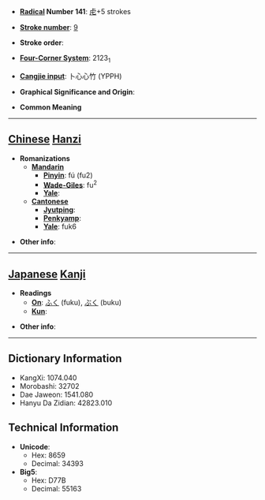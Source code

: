 * '''[[Wiktionary:Chinese radical index| Radical]] Number 141''': [[Wiktionary:Chinese radical index 虍|虍]]+5 strokes

* '''[[Wiktionary:Chinese total strokes index|Stroke number]]''': [[Wiktionary:Chinese total strokes index 9|9]]

* '''Stroke order''': 

* '''[[Wiktionary:Chinese four corner index|Four-Corner System]]''': 2123<sub>1</sub>

* '''[[Wiktionary:Chinese Cangjie index|Cangjie input]]''': 卜心心竹 (YPPH)

* '''Graphical Significance and Origin''': 

* '''Common Meaning'''

----

== [[Chinese]] [[Hanzi]] ==

* '''Romanizations'''
** '''[[Mandarin]]'''
*** '''[[Pinyin]]''': fú (fu2)
*** '''[[Wade-Giles]]''': fu<sup>2</sup>
*** '''[[Yale]]''': 
** '''[[Cantonese]]'''
*** '''[[Jyutping]]''':
*** '''[[Penkyamp]]''': 
*** '''[[Yale]]''': fuk6

* '''Other info''': 

----

== [[Japanese]] [[Kanji]] ==

* '''Readings'''
** '''[[On]]''': [[ふく]] (fuku), [[ぶく]] (buku)
** '''[[Kun]]''': 

* '''Other info''':  

----

== Dictionary Information ==

* KangXi: 1074.040
* Morobashi: 32702
* Dae Jaweon: 1541.080
* Hanyu Da Zidian: 42823.010

== Technical Information ==

* '''Unicode''':
** Hex: 8659
** Decimal: 34393
* '''Big5''':
** Hex: D77B
** Decimal: 55163